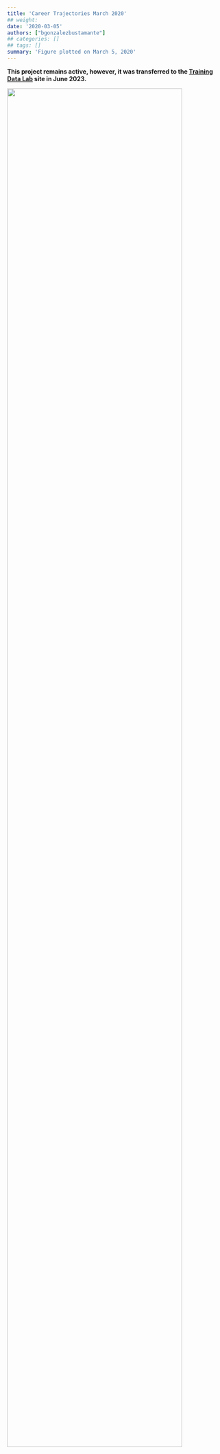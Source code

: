 ```yaml
---
title: 'Career Trajectories March 2020'
## weight:
date: '2020-03-05'
authors: ["bgonzalezbustamante"]
## categories: []
## tags: []
summary: 'Figure plotted on March 5, 2020'
---
```


**This project remains active, however, it was transferred to the [Training Data Lab](https://training-datalab.com/projects/cps-ranking) site in June 2023.**

![](Careers-Mar-2020.png){ width=90% }
